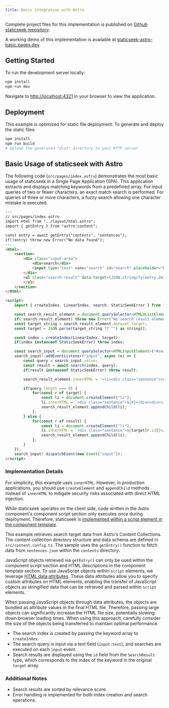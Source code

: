 ```yaml
---
title: Basic integration with Astro
---
```


Complete project files for this implementation is published on [Github staticseek repository](https://github.com/osawa-naotaka/staticseek/tree/main/example/astro/01.basic).

A working demo of this implementation is available at [staticseek-astro-basic.pages.dev](https://staticseek-astro-basic.pages.dev/).

## Getting Started

To run the development server locally:

```bash
npm install
npm run dev
```

Navigate to [http://localhost:4321](http://localhost:4321) in your browser to view the application.

## Deployment

This example is optimized for static file deployment. To generate and deploy the static files:

```bash
npm install
npm run build
# Upload the generated "dist" directory to your HTTP server
```

## Basic Usage of staticseek with Astro

The following code (`src/pages/index.astro`) demonstrates the most basic usage of staticseek in a Single Page Application (SPA).
This application extracts and displays matching keywords from a predefined array.
For input queries of two or fewer characters, an exact match search is performed. For queries of three or more characters, a fuzzy search allowing one character mistake is executed.

```html
---
// src/pages/index.astro
import Html from "../layout/html.astro";
import { getEntry } from "astro:content";

const entry = await getEntry("contents", "sentences");
if(!entry) throw new Error("No data found");
---
<Html>
	<section>
		<div class="input-area">
			<div>search</div>
			<input type="text" name="search" id="search" placeholder="Enter the following keywords" />
		</div>
		<ul class="search-result" data-target={JSON.stringify(entry.data)}>
		</ul>
	</section>
</Html>

<script>
	import { createIndex, LinearIndex, search, StaticSeekError } from "staticseek";

	const search_result_element = document.querySelector<HTMLUListElement>(".search-result");
	if(!search_result_element) throw new Error("No search result element found");
	const target_string = search_result_element.dataset.target;
	const target = JSON.parse(target_string ?? "") as string[];

	const index = createIndex(LinearIndex, target);
	if(index instanceof StaticSeekError) throw index;

	const search_input = document.querySelector<HTMLInputElement>("#search");
	search_input?.addEventListener("input", async (e) => {
		const query = search_input.value;
		const result = await search(index, query);
		if(result instanceof StaticSeekError) throw result;

		search_result_element.innerHTML = '<li><div class="sentence">sentence</div><div>score</div></li>';

		if(query.length === 0) {
			for(const r of target) {
				const li = document.createElement("li");
				li.innerHTML = `<div class="sentence">${r}</div><div></div>`;
				search_result_element.appendChild(li);
			};
		} else {
			for(const r of result) {
				const li = document.createElement("li");
				li.innerHTML = `<div class="sentence">${target[r.id]}</div><div class="score">${r.score.toFixed(4)}</div>`;
				search_result_element.appendChild(li);
			};
		}
	});
	search_input?.dispatchEvent(new Event("input"));
</script>
```

### Implementation Details

For simplicity, this example uses `innerHTML`. However, in production applications, you should use `createElement` and `appendChild` methods instead of `innerHTML` to mitigate security risks associated with direct HTML injection.

While staticseek operates on the client side, code written in the Astro component's component script section only executes once during deployment. Therefore, staticseek is [implemented within a script element in the component template](https://docs.astro.build/en/guides/client-side-scripts/). 

This example retrieves search target data from Astro's Content Collections. The content collection directory structure and data schema are defined in `src/content.config.ts`. The sample uses the `getEntry()` function to fetch data from `sentences.json` within the `contents` directory.

JavaScript objects retrieved via `getEntry()` can only be used within the component script section and HTML descriptions in the component template section. To use JavaScript objects within `script` elements, we leverage [HTML data attributes](https://docs.astro.build/en/guides/client-side-scripts/#pass-frontmatter-variables-to-scripts). These data attributes allow you to specify custom attributes on HTML elements, enabling the transfer of JavaScript objects as stringified data that can be retrieved and parsed within `script` elements.

When passing JavaScript objects through data attributes, the objects are bundled as attribute values in the final HTML file. Therefore, passing large objects can significantly increase the HTML file size, potentially slowing down browser loading times. When using this approach, carefully consider the size of the objects being transferred to maintain optimal performance.

- The search index is created by passing the keyword array to `createIndex`.
- The search query is input via a text field (`input:text`), and searches are executed on each `input` event.
- Search results are displayed using the `id` field from the `SearchResult` type, which corresponds to the index of the keyword in the original `target` array.

### Additional Notes

- Search results are sorted by relevance score.
- Error handling is implemented for both index creation and search operations.